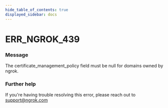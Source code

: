 ```yaml
---
hide_table_of_contents: true
displayed_sidebar: docs
---
```



# ERR_NGROK_439

### Message
The certificate_management_policy field must be null for domains owned by ngrok.

<ErrorDetails error='err_ngrok_439' />


### Further help
If you're having trouble resolving this error, please reach out to [support@ngrok.com](mailto:support@ngrok.com?subject=Help%20with%20ERR_NGROK_439)

